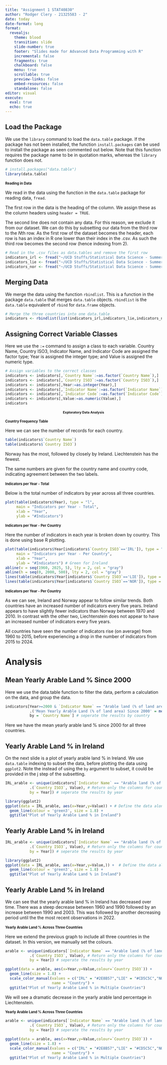 ```yaml
---
title: "Assignment 1 STAT40830"
author: "Rodger Clery - 21325583 - 2"
date: today
date-format: long
format: 
  revealjs:
    theme: blood
    transition: slide
    slide-number: true
    footer: "Slides made for Advanced Data Programming with R"
    incremental: false
    fragments: true
    chalkboard: false
    menu: true
    scrollable: true
    preview-links: false
    embed-resources: false
    standalone: false
editor: visual
execute: 
  eval: true
  echo: true
---
```


## Load the Package

We use the `library` command to load the `data.table` package. If the package has not been installed, the function `install.packages` can be used to install the package as seen commented out below. Note that this function requires the package name to be in quotation marks, whereas the `library` function does not.

```r
# install.packages("data.table")
library(data.table)
```

## Reading in Data {style="font-size: .8em;"}

We read in the data using the function in the `data.table` package for reading data, `fread`.

The first row in the data is the heading of the column. We assign these as the column headers using `header = TRUE`.

The second line does not contain any data. For this reason, we exclude it from our dataset. We can do this by subsetting our data from the third row to the $N$th row. As the first row of the dataset becomes the header, each row is has an index in R one lower than their index in the .csv. As such the third row becomes the second row (hence indexing from $2$).

```r
# Read in the .csv files as data.tables and remove the first row
indicators_irl <- fread("~/UCD Stuffs/Statistical Data Science - Summer/Advanced Data Programming with R/Assignment 1/Data/indicators_irl.csv", header = TRUE)[2:.N,,]
indicators_lie <- fread("~/UCD Stuffs/Statistical Data Science - Summer/Advanced Data Programming with R/Assignment 1/Data/indicators_lie.csv", header = TRUE)[2:.N,,]
indicators_nor <- fread("~/UCD Stuffs/Statistical Data Science - Summer/Advanced Data Programming with R/Assignment 1/Data/indicators_nor.csv", header = TRUE)[2:.N,,]
```

## Merging Data

We merge the data using the function `rbindlist`. This is a function in the package `data.table` that merges `data.table` objects. `rbindlist` is the `data.table` equivalent of `rbind` for `data.frame` objects.

```r
# Merge the three countries into one data.table
indicators <- rbindlist(list(indicators_irl,indicators_lie,indicators_nor))
```

## Assigning Correct Variable Classes

Here we use the `:=` command to assign a class to each variable. Country Name, Country ISO3, Indicator Name, and Indicator Code are assigned the factor type; Year is assigned the integer type; and Value is assigned the numeric type.

```r
# Assign variables to the correct classes
indicators <- indicators[,`Country Name`:=as.factor(`Country Name`),]
indicators <- indicators[,`Country ISO3`:=as.factor(`Country ISO3`),]
indicators <- indicators[,Year:=as.integer(Year),]
indicators <- indicators[,`Indicator Name`:=as.factor(`Indicator Name`),]
indicators <- indicators[,`Indicator Code`:=as.factor(`Indicator Code`),]
indicators <- indicators[,Value:=as.numeric(Value),]
indicators
```

# Exploratory Data Analysis {style="font-size: .75em;text-align: center"}

## Country Frequency Table {style="font-size: .8em;"}

Here we can see the number of records for each country.

```r
table(indicators$`Country Name`)
table(indicators$`Country ISO3`)
```

Norway has the most, followed by closely by Ireland. Liechtenstein has the fewest.

The same numbers are given for the country name and country code, indicating agreement between the two labels.

## Indicators per Year - Total {style="font-size: .8em;"}

Below is the total number of indicators by year across all three countries.

```r
plot(table(indicators$Year), type = "l",
     main = "Indicators per Year - Total", 
     xlab = "Year",
     ylab = "#Indicators")
```

## Indicators per Year - Per Country {style="font-size: .8em;"}

Here the number of indicators in each year is broken down by country. This is done using base R plotting.

```r
plot(table(indicators$Year[indicators$`Country ISO3`=='IRL']), type = "l", col = 'green3',
     main = "Indicators per Year - Per Country", 
     xlab = "Year",
     ylab = "#Indicators") # Green for Ireland
abline(v = seq(1960, 2025, 5), lty = 2, col = "gray")
abline(h = seq(0, 2000, 500), lty = 2, col = "gray")
lines(table(indicators$Year[indicators$`Country ISO3`=='LIE']), type = "l", col = 'red2') # Red for Liechtenstein
lines(table(indicators$Year[indicators$`Country ISO3`=='NOR']), type = "l", col = 'navy') # Navy for Norway
```

## Indicators per Year - Per Country {style="font-size: .8em;"}

As we can see, Ireland and Norway appear to follow similar trends. Both countries have an increased number of indicators every five years. Ireland appears to have slightly fewer indicators than Norway between $1970$ and $2010$. In contrast with the other two, Liechtenstein does not appear to have an increased number of indicators every five years.

All countries have seen the number of indicators rise (on average) from $1960$ to $2015$, before experiencing a drop in the number of indicators from $2015$ to $2024$.

# Analysis

## Mean Yearly Arable Land % Since 2000

Here we use the data.table function to filter the data, perform a calculation on the data, and group the data.

```r
indicators[Year>=2000 & `Indicator Name` == "Arable land (% of land area)", # Only include rows with years since 2000, and indicator Arable land (% of land area)
           .('Mean Yearly Arable Land (% of land area) Since 2000' = mean(Value)), # Calculate the mean value of this indicator of the selected rows
           by = `Country Name`] # seperate the results by country
```

Here we have the mean yearly arable land % since 2000 for all three countries.

## Yearly Arable Land % in Ireland

On the next slide is a plot of yearly arable land % in Ireland. We use `data.table` indexing to subset the data, before plotting the data using `ggplot2`. Note the instead of using the `by` argument to subset, it could be provided in the j step of the subsetting.

```r
IRL_arable <- unique(indicators[`Indicator Name` == "Arable land (% of land area)" & `Country ISO3` == 'IRL' , # Only include rows with indicator Arable land (% of land area) in the country of Ireland
           .(`Country ISO3`, Value), # Return only the columns for country code and value
           by = Year]) # seperate the results by year

library(ggplot2)
ggplot(data = IRL_arable, aes(x=Year,y=Value)) + # Define the data along with the x and y axes
  geom_line(colour = 'green3', size = 1.8) + 
  ggtitle("Plot of Yearly Arable Land % in Ireland")
```

## Yearly Arable Land % in Ireland

```r
IRL_arable <- unique(indicators[`Indicator Name` == "Arable land (% of land area)" & `Country ISO3` == 'IRL' , # Only include rows with indicator Arable land (% of land area) in the country of Ireland
           .(`Country ISO3`, Value), # Return only the columns for country code and value
           by = Year]) # seperate the results by year

library(ggplot2)
ggplot(data = IRL_arable, aes(x=Year,y=Value,)) +  # Define the data along with the x and y axes
  geom_line(colour = 'green3', size = 1.8) + 
  ggtitle("Plot of Yearly Arable Land % in Ireland")
```

## Yearly Arable Land % in Ireland

We can see that the yearly arable land % in Ireland has decreased over time. There was a steep decrease between $1960$ and $1990$ followed by an increase between $1990$ and $2003$. This was followed by another decreasing period until the the most recent observations in $2022$.

## Yearly Arable Land % Across Three Countries {style="font-size: .8em;"}

Here we extend the previous graph to include all three countries in the dataset. In this version, we manually set the colours.

```r
arable <- unique(indicators[`Indicator Name` == "Arable land (% of land area)", # Only include rows with indicator Arable land (% of land area)
           .(`Country ISO3`, Value), # Return only the columns for country code and value
           by = Year]) # seperate the results by year

ggplot(data = arable, aes(x=Year,y=Value,colour=`Country ISO3`)) + 
  geom_line(size = 1.8) + 
  scale_color_manual(values = c("IRL" = "#2E8B57","LIE" = "#CD5C5C","NOR" = "#1E90FF"),
                     name = "Country") +
  ggtitle("Plot of Yearly Arable Land % in Multiple Countries")
```

We will see a dramatic decrease in the yearly arable land percentage in Liechtenstein.

## Yearly Arable Land % Across Three Countries {style="font-size: .8em;"}

```r
arable <- unique(indicators[`Indicator Name` == "Arable land (% of land area)", # Only include rows with indicator Arable land (% of land area)
           .(`Country ISO3`, Value), # Return only the columns for country code and value
           by = Year]) # seperate the results by year

ggplot(data = arable, aes(x=Year,y=Value,colour=`Country ISO3`)) + 
  geom_line(size = 1.8) + 
  scale_color_manual(values = c("IRL" = "#2E8B57","LIE" = "#CD5C5C","NOR" = "#1E90FF"),
                     name = "Country") +
  ggtitle("Plot of Yearly Arable Land % in Multiple Countries")
```
